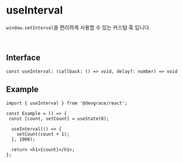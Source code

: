 # useInterval

`window.setInterval`을 편리하게 사용할 수 있는 커스텀 훅 입니다. 

<br />

## Interface
```tsx
const useInterval: (callback: () => void, delay?: number) => void
```

## Example

```tsx
import { useInterval } from '@devgrace/react';

const Example = () => {
 const [count, setCount] = useState(0);

  useInterval(() => {
    setCount(count + 1);
  }, 1000);

  return <h1>{count}</h1>;
};
```